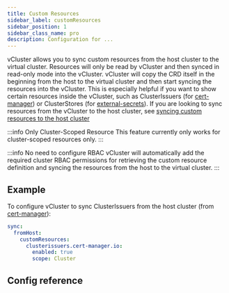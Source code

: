 ```yaml
---
title: Custom Resources
sidebar_label: customResources
sidebar_position: 1
sidebar_class_name: pro
description: Configuration for ...
---
```



<ProAdmonition/>

vCluster allows you to sync custom resources from the host cluster to the virtual cluster. Resources will only be read by vCluster and then synced in read-only mode into the vCluster. vCluster will copy the CRD itself in the beginning from the host to the virtual cluster and then start syncing the resources into the vCluster. This is especially helpful if you want to show certain resources inside the vCluster, such as ClusterIssuers (for [cert-manager](https://cert-manager.io/)) or ClusterStores (for [external-secrets](https://external-secrets.io/latest/)).
If you are looking to sync resources from the vCluster to the host cluster, see [syncing custom resources to the host cluster](../to-host/advanced/custom-resources)

:::info Only Cluster-Scoped Resource
This feature currently only works for cluster-scoped resources only.
:::

:::info No need to configure RBAC
vCluster will automatically add the required cluster RBAC permissions for retrieving the custom resource definition and syncing the resources from the host to the virtual cluster.
:::

## Example

To configure vCluster to sync ClusterIssuers from the host cluster (from [cert-manager](https://cert-manager.io/)):
```yaml
sync:
  fromHost:
    customResources:
      clusterissuers.cert-manager.io:
        enabled: true
        scope: Cluster
```

## Config reference

<CustomResourceDefinitions/>
